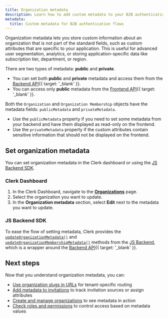 ```yaml
---
title: Organization metadata
description: Learn how to add custom metadata to your B2B authentication flows to store additional information in the org object for advanced user segmentation, analytics, and B2B workflows.
metadata:
  title: Custom metadata for B2B authentication flows
---
```


Organization metadata lets you store custom information about an organization that is not part of the standard fields, such as custom attributes that are specific to your application. This is useful for advanced user segmentation, analytics, or storing application-specific data like subscription tier, department, or region.

There are two types of metadata: **public** and **private**.

- You can set both **public** and **private** metadata and access them from the [Backend API](/docs/reference/backend-api){{ target: '_blank' }}.
- You can access only **public** metadata from the [Frontend API](/docs/reference/frontend-api/){{ target: '_blank' }}.

Both the `Organization` and `Organization Membership` objects have the metadata fields: `publicMetadata` and `privateMetadata`.

- Use the `publicMetadata` property if you need to set some metadata from your backend and have them displayed as read-only on the frontend.
- Use the `privateMetadata` property if the custom attributes contain sensitive information that should not be displayed on the frontend.

## Set organization metadata

You can set organization metadata in the Clerk dashboard or using the [JS Backend SDK](/docs/js-backend/getting-started/quickstart).

### Clerk Dashboard

1. In the Clerk Dashboard, navigate to the [**Organizations**](https://dashboard.clerk.com/~/organizations) page.
1. Select the organization you want to update.
1. In the **Organization metadata** section, select **Edit** next to the metadata you want to update.

### JS Backend SDK

To ease the flow of setting metadata, Clerk provides the [`updateOrganizationMetadata()`](/docs/reference/backend/organization/update-organization-metadata) and [`updateOrganizationMembershipMetadata()`](/docs/reference/backend/organization/update-organization-membership-metadata) methods from the [JS Backend](/docs/js-backend/getting-started/quickstart), which is a wrapper around the [Backend API](/docs/reference/backend-api){{ target: '_blank' }}.

<Include src="_partials/metadata-callout" />

## Next steps

Now that you understand organization metadata, you can:

- [Use organization slugs in URLs](/docs/guides/organizations/org-slugs-in-urls) for tenant-specific routing
- [Add metadata to invitations](/docs/guides/organizations/add-members/invitations#invitation-metadata) to track invitation sources or assign attributes
- [Create and manage organizations](/docs/guides/organizations/create-and-manage) to see metadata in action
- [Check roles and permissions](/docs/guides/organizations/control-access/check-access) to control access based on metadata values
